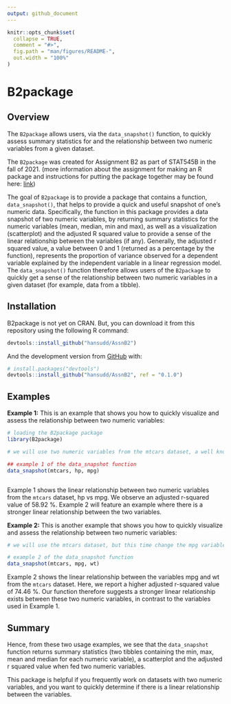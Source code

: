 ```yaml
---
output: github_document
---
```


<!-- README.md is generated from README.Rmd. Please edit that file -->

```r
knitr::opts_chunk$set(
  collapse = TRUE,
  comment = "#>",
  fig.path = "man/figures/README-",
  out.width = "100%"
)
```

# B2package

<!-- badges: start -->
<!-- badges: end -->

## Overview

The `B2package` allows users, via the `data_snapshot()` function, to quickly assess summary statistics for and the relationship between two numeric variables from a given dataset.

The `B2package` was created for Assignment B2 as part of STAT545B in the fall of 2021. (more information about the assignment for making an R package and instructions for putting the package together may be found here: [link](https://stat545.stat.ubc.ca/assignments/assignment-b2/))

The goal of `B2package` is to provide a package that contains a function, `data_snapshot()`, that helps to provide a quick and useful snapshot of one's numeric data. Specifically, the function in this package provides a data snapshot of two numeric variables, by returning summary statistics for the numeric variables (mean, median, min and max), as well as a visualization (scatterplot) and the adjusted R squared value to provide a sense of the linear relationship between the variables (if any). Generally, the adjusted r squared value, a value between 0 and 1 (returned as a percentage by the function), represents the proportion of variance observed for a dependent variable explained by the independent variable in a linear regression model. The `data_snapshot()` function therefore allows users of the `B2package` to quickly get a sense of the relationship between two numeric variables in a given dataset (for example, data from a tibble).

## Installation

B2package is not yet on CRAN. But, you can download it from this repository using
the following R command:

``` r
devtools::install_github("hansudd/AssnB2")
```

And the development version from [GitHub](https://github.com/) with:

``` r
# install.packages("devtools")
devtools::install_github("hansudd/AssnB2", ref = "0.1.0")
```
## Examples


__Example 1:__ This is an example that shows you how to quickly visualize and assess the relationship between two numeric variables:
```r
# loading the B2package package
library(B2package)

# we will use two numeric variables from the mtcars dataset, a well known dataset that comes with CRAN

## example 1 of the data_snapshot function 
data_snapshot(mtcars, hp, mpg)



```

Example 1 shows the linear relationship between two numeric variables from the `mtcars` dataset, hp vs mpg. We observe an adjusted r-squared value of 58.92 %. Example 2 will feature an example where there is a stronger linear relationship between the two variables.

__Example 2:__ This is another example that shows you how to quickly visualize and assess the relationship between two numeric variables:
```r

# we will use the mtcars dataset, but this time change the mpg variable to the wt variable

# example 2 of the data_snapshot function
data_snapshot(mtcars, mpg, wt)
```

Example 2 shows the linear relationship between the variables mpg and wt from the `mtcars` dataset. Here, we report a higher adjusted r-squared value of 74.46 %. Our function therefore suggests a stronger linear relationship exists between these two numeric variables, in contrast to the variables used in Example 1.

## Summary

Hence, from these two usage examples, we see that the `data_snapshot` function returns summary statistics (two tibbles containing the min, max, mean and median for each numeric variable), a scatterplot and the adjusted r squared value when fed two numeric variables.

This package is helpful if you frequently work on datasets with two numeric variables, and you want to quickly determine if 
there is a linear relationship between the variables. 
